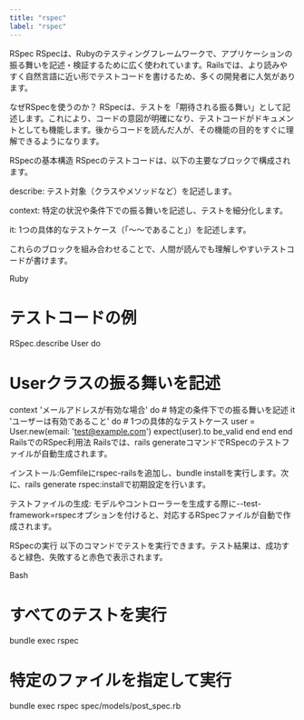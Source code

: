```yaml
---
title: "rspec"
label: "rspec"
---
```


RSpec
RSpecは、Rubyのテスティングフレームワークで、アプリケーションの振る舞いを記述・検証するために広く使われています。Railsでは、より読みやすく自然言語に近い形でテストコードを書けるため、多くの開発者に人気があります。

なぜRSpecを使うのか？
RSpecは、テストを「期待される振る舞い」として記述します。これにより、コードの意図が明確になり、テストコードがドキュメントとしても機能します。後からコードを読んだ人が、その機能の目的をすぐに理解できるようになります。

RSpecの基本構造
RSpecのテストコードは、以下の主要なブロックで構成されます。

describe: テスト対象（クラスやメソッドなど）を記述します。

context: 特定の状況や条件下での振る舞いを記述し、テストを細分化します。

it: 1つの具体的なテストケース（「〜〜であること」）を記述します。

これらのブロックを組み合わせることで、人間が読んでも理解しやすいテストコードが書けます。

Ruby

# テストコードの例
RSpec.describe User do
  # Userクラスの振る舞いを記述
  context 'メールアドレスが有効な場合' do
    # 特定の条件下での振る舞いを記述
    it 'ユーザーは有効であること' do
      # 1つの具体的なテストケース
      user = User.new(email: 'test@example.com')
      expect(user).to be_valid
    end
  end
end
RailsでのRSpec利用法
Railsでは、rails generateコマンドでRSpecのテストファイルが自動生成されます。

インストール:Gemfileにrspec-railsを追加し、bundle installを実行します。次に、rails generate rspec:installで初期設定を行います。

テストファイルの生成:
モデルやコントローラーを生成する際に--test-framework=rspecオプションを付けると、対応するRSpecファイルが自動で作成されます。

RSpecの実行
以下のコマンドでテストを実行できます。テスト結果は、成功すると緑色、失敗すると赤色で表示されます。

Bash

# すべてのテストを実行
bundle exec rspec
# 特定のファイルを指定して実行
bundle exec rspec spec/models/post_spec.rb